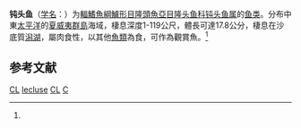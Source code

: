 {{Speciesbox
| name = 钝头鱼
| status = LC
| status_system = IUCN3.1
| image = 
| genus = Cymolutes
| species = lecluse
| authority = (Quoy et Gaimard, 1824)<ref name='id7799'>{{cite web| url =http://www.bioinfo.cn/db05/BjdwSpecies.php?action=view&id=7799| title =钝头鱼| work =《中国动物物种编目数据库》| publisher =中国科学院微生物研究所| author =中国科学院动物研究所| accessdate =2009-04-16| deadurl =yes| archiveurl =https://web.archive.org/web/20160305002819/http://www.bioinfo.cn/db05/BjdwSpecies.php?action=view&id=7799| archivedate =2016-03-05}}</ref>
| synonyms = *''Xyrichthys lecluse, Quoy & Gaimard, 1824''
*''Hemipteronotus leclusei, Quoy & Gaimard, 1824''
}}

'''钝头鱼'''（[[学名|学名]]：{{lang|la|''Cymolutes lecluse''}}）为[[輻鰭魚綱|輻鰭魚綱]][[鱸形目|鱸形目]][[隆頭魚亞目|隆頭魚亞目]][[隆头鱼科|隆头鱼科]][[钝头鱼属|钝头鱼属]]的[[鱼类|鱼类]]。分布中東[[太平洋|太平洋]]的[[夏威夷群島|夏威夷群島]]海域，棲息深度1-119公尺，體長可達17.8公分，棲息在沙底質[[潟湖|潟湖]]，屬肉食性，以其他[[魚類|魚類]]為食，可作為觀賞魚。<ref name='id7799'/>

== 参考文献 ==
{{reflist}}

{{Wikispecies|Cymolutes lecluse}}
{{Taxonbar|from=Q1043697}}

[[Category:IUCN红色名录无危物种|CL]]
[[Category:钝头鱼属|lecluse]]
[[Category:觀賞魚|CL]]
[[Category:1824年描述的魚類|C]]


{{鱸形目小作品}}